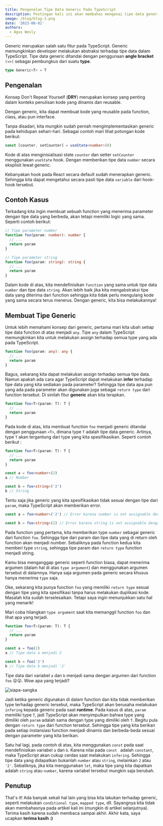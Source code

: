 ```yaml
---
title: Pengenalan Tipe Data Generic Pada TypeScript
description: Postingan kali ini akan membahas mengenai tipe data generic pada TypeScript. Meliputi definisi, contoh, dan mengapa kita memerlukannya.
image: /blog/blog-3.png
date: '2023-08-01'
authors:
  - Agus Wesly
---
```


Generic merupakan salah satu fitur pada TypeScript. Generic memungkinkan developer melakukan abstraksi terhadap tipe data dalam TypeScript. Tipe data generic ditandai dengan penggunaan **angle bracket** `(<>)` sebagai pembungkus dari suatu **type**.

```ts
type Generic<T> = T
```

## Pengenalan

Konsep Don't Repeat Yourself (**DRY**) merupakan konsep yang penting dalam konteks penulisan kode yang dinamis dan reusable.

Dengan generic, kita dapat membuat kode yang reusable pada function, class, atau pun interface.

Tanpa disadari, kita mungkin sudah pernah mengimplementasikan generic pada kehidupan sehari-hari. Sebagai contoh mari lihat potongan kode berikut:

```ts
const [counter, setCounter] = useState<number>(0)
```

Kode di atas menginisialisasi state `counter` dan setter `setCounter` menggunakan `useState` hook. Dengan memberikan tipe data `number` secara eksplisit lewat generic.

Kebanyakan hook pada React secara default sudah menerapkan generic. Sehingga kita dapat mengetahui secara pasti tipe data `variable` dari hook-hook tersebut.

## Contoh Kasus

Terkadang kita ingin membuat sebuah function yang menerima parameter dengan tipe data yang berbeda, akan tetapi memiliki logic yang sama. Seperti contoh berikut:

```ts
// Tipe parameter number
function foo(param: number): number {
  // ...
  return param
}

// Tipe parameter string
function foo(param: string): string {
  // ...
  return param
}
```

Dalam kode di atas, kita mendefinisikan `function` yang sama untuk tipe data `number` dan tipe data `string`. Akan lebih baik jika kita mengabstraksi tipe data yang diterima dari function sehingga kita tidak perlu mengulang kode yang sama secara terus menerus. Dengan generic, kita bisa melakukannya!

## Membuat Tipe Generic

Untuk lebih memahami konsep dari generic, pertama mari kita ubah setiap tipe data function di atas menjadi `any`. Tipe `any` dalam TypeScript memungkinkan kita untuk melakukan assign terhadap semua type yang ada pada TypeScript.

```ts
function foo(param: any): any {
  // ...
  return param
}
```

Bagus, sekarang kita dapat melakukan assign terhadap semua tipe data. Namun apakah ada cara agar TypeScript dapat melakukan **infer** terhadap tipe data yang kita sediakan pada parameter? Sehingga tipe data apa pun yang ada pada parameter akan digunakan juga sebagai `return type` dari function tersebut. Di sinilah fitur **generic** akan kita terapkan.

```ts
function foo<T>(param: T): T {
  // ...
  return param
}
```

Pada kode di atas, kita membuat function `foo` menjadi generic ditandai dengan penggunaan `<T>`, dimana type `T` adalah tipe data generic. Artinya, type `T` akan tergantung dari type yang kita spesifikasikan. Seperti contoh berikut :

```ts
function foo<T>(param: T): T {
  // ...
  return param
}

const a = foo<number>(2)
a // Number

const b = foo<string>('2')
b // String
```

Tentu saja jika generic yang kita spesifikasikan tidak sesuai dengan tipe dari `param`, maka TypeScript akan memberikan error.

```ts
const a = foo<number>('2') // Error karena number is not assignable dengan string

const b = foo<string>(2) // Error karena string is not assignable dengan number
```

Pada function yang pertama, kita memberikan type `number` sebagai generic dari function `foo`. Sehingga tipe dari param dan tipe data yang di return oleh function akan menjadi number. Sebaliknya pada function kedua kita memberi type `string`, sehingga tipe param dan `return type` function menjadi string.

Kamu bisa menganggap generic seperti function biasa, dapat menerima argumen (dalam hal di atas `type argument`) dan menggunakan argumen tersebut di dalamnya. Hanya saja argumen pada generic secara khusus hanya menerima `type` saja.

Oke, sekarang kita punya function `foo` yang memiliki `return type` sesuai dengan tipe yang kita spesifikasi tanpa harus melakukan duplikasi kode. Masalah kita sudah terselesaikan. Tetapi saya ingin menunjukkan satu hal yang menarik!

Mari coba hilangkan `type argument` saat kita memanggil function `foo` dan lihat apa yang terjadi.

```ts
function foo<T>(param: T): T {
  // ...
  return param
}

const a = foo(2)
a // Tipe data a menjadi 2

const b = foo('2')
b // Tipe data b menjadi '2'
```

Tipe data dari variabel `a` dan `b` menjadi sama dengan argumen dari function `foo` 😮😮. Wow apa yang terjadi?

<Image
  src="/blog/siapa-sangka.webp"
  width={180}
  height={180}
  className="w-[180px] mx-auto object-cover aspect-square"
  alt="siapa-sangka"
/>

Jadi ketika generic digunakan di dalam function dan kita tidak memberikan type terhadap generic tersebut, maka TypeScript akan berusaha melakukan `infering` kepada generic pada saat **runtime**. Pada kasus di atas, `param` memiliki type `T`, jadi TypeScript akan menyimpulkan bahwa type yang dimiliki oleh `param` adalah sama dengan type yang dimiliki oleh `T`. Begitu pula dengan `return type` dari function tersebut. Sehingga tipe yang kita berikan pada setiap instansiasi function menjadi dinamis dan berbeda-beda sesuai dengan parameter yang kita berikan.

Satu hal lagi, pada contoh di atas, kita menggunakan `const` pada saat mendefinisikan variabel `a` dan `b`. Karena nilai pada `const ` adalah `constant`, maka TypeScript akan cukup cerdas saat melakukan `infering`. Sehingga tipe data yang didapatkan bukanlah `number` atau `string`, melainkan `2` atau `'2'`. Sebaliknya, jika kita menggunakan `let`, maka tipe yang kita dapatkan adalah `string` atau `number`, karena variabel tersebut mungkin saja berubah.

## Penutup

That's it! Ada banyak sekali hal lain yang bisa kita lakukan terhadap generic, seperti melakukan `conditional type`, `mapped type`, dll. Sayangnya kita tidak akan membahasnya pada artikel kali ini (mungkin di artikel selanjutnya). Terima kasih karena sudah membaca sampai akhir. Akhir kata, saya ucapkan **terima kasih :)**

